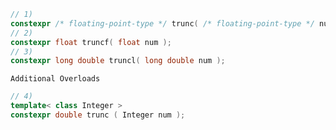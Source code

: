 ```cpp
// 1)
constexpr /* floating-point-type */ trunc( /* floating-point-type */ num );
// 2)
constexpr float truncf( float num );
// 3)
constexpr long double truncl( long double num );
```


`Additional Overloads`

```cpp
// 4)
template< class Integer >
constexpr double trunc ( Integer num );
```
